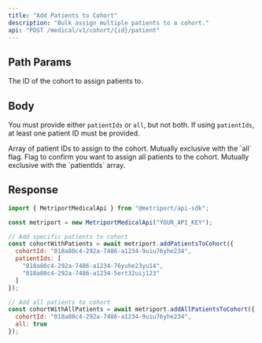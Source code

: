 ```yaml
---
title: "Add Patients to Cohort"
description: "Bulk assign multiple patients to a cohort."
api: "POST /medical/v1/cohort/{id}/patient"
---
```


## Path Params

<ParamField path="id" type="string" required>
  The ID of the cohort to assign patients to.
</ParamField>

## Body

You must provide either `patientIds` or `all`, but not both. If using `patientIds`, at least one patient ID must be provided.

<ParamField body="patientIds" type="string[]" optional>
  Array of patient IDs to assign to the cohort. Mutually exclusive with the `all` flag.
</ParamField>

<ParamField body="all" type="boolean" optional>
  Flag to confirm you want to assign all patients to the cohort. Mutually exclusive with the `patientIds` array.
</ParamField>

## Response

<Snippet file="cohort-with-details-response-with-message.mdx" />

<ResponseExample>

```javascript Metriport SDK
import { MetriportMedicalApi } from "@metriport/api-sdk";

const metriport = new MetriportMedicalApi("YOUR_API_KEY");

// Add specific patients to cohort
const cohortWithPatients = await metriport.addPatientsToCohort({
  cohortId: "018a80c4-292a-7486-a1234-9uiu76yhe234",
  patientIds: [
    "018a80c4-292a-7486-a1234-76yuhe23yu14",
    "018a80c4-292a-7486-a1234-5ert32uij123"
  ]
});

// Add all patients to cohort
const cohortWithAllPatients = await metriport.addAllPatientsToCohort({
  cohortId: "018a80c4-292a-7486-a1234-9uiu76yhe234",
  all: true
});
```

</ResponseExample>

<Snippet file="cohort-with-details-response-json-with-message.mdx" />

